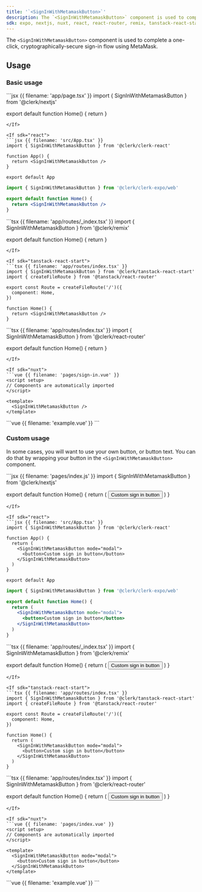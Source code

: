 ```yaml
---
title: '`<SignInWithMetamaskButton>`'
description: The `<SignInWithMetamaskButton>` component is used to complete a one-click, cryptographically-secure sign-in flow using MetaMask.
sdk: expo, nextjs, nuxt, react, react-router, remix, tanstack-react-start, vue
---
```


The `<SignInWithMetamaskButton>` component is used to complete a one-click, cryptographically-secure sign-in flow using MetaMask.

## Usage

### Basic usage

<If sdk="nextjs">
  ```jsx {{ filename: 'app/page.tsx' }}
  import { SignInWithMetamaskButton } from '@clerk/nextjs'

  export default function Home() {
    return <SignInWithMetamaskButton />
  }
  ```
</If>

<If sdk="react">
  ```jsx {{ filename: 'src/App.tsx' }}
  import { SignInWithMetamaskButton } from '@clerk/clerk-react'

  function App() {
    return <SignInWithMetamaskButton />
  }

  export default App
  ```
</If>

<If sdk="expo">
  <Include src="_partials/expo/web-only-callout" />

  ```jsx {{ filename: '/app/page.web.tsx' }}
  import { SignInWithMetamaskButton } from '@clerk/clerk-expo/web'

  export default function Home() {
    return <SignInWithMetamaskButton />
  }
  ```
</If>

<If sdk="remix">
  ```tsx {{ filename: 'app/routes/_index.tsx' }}
  import { SignInWithMetamaskButton } from '@clerk/remix'

  export default function Home() {
    return <SignInWithMetamaskButton />
  }
  ```
</If>

<If sdk="tanstack-react-start">
  ```tsx {{ filename: 'app/routes/index.tsx' }}
  import { SignInWithMetamaskButton } from '@clerk/tanstack-react-start'
  import { createFileRoute } from '@tanstack/react-router'

  export const Route = createFileRoute('/')({
    component: Home,
  })

  function Home() {
    return <SignInWithMetamaskButton />
  }
  ```
</If>

<If sdk="react-router">
  ```tsx {{ filename: 'app/routes/index.tsx' }}
  import { SignInWithMetamaskButton } from '@clerk/react-router'

  export default function Home() {
    return <SignInWithMetamaskButton />
  }
  ```
</If>

<If sdk="nuxt">
  ```vue {{ filename: 'pages/sign-in.vue' }}
  <script setup>
  // Components are automatically imported
  </script>

  <template>
    <SignInWithMetamaskButton />
  </template>
  ```
</If>

<If sdk="vue">
  ```vue {{ filename: 'example.vue' }}
  <script setup>
  import { SignInWithMetamaskButton } from '@clerk/vue'
  </script>

  <template>
    <SignInWithMetamaskButton />
  </template>
  ```
</If>

### Custom usage

In some cases, you will want to use your own button, or button text. You can do that by wrapping your button in the `<SignInWithMetamaskButton>` component.

<If sdk="nextjs">
  ```jsx {{ filename: 'pages/index.js' }}
  import { SignInWithMetamaskButton } from '@clerk/nextjs'

  export default function Home() {
    return (
      <SignInWithMetamaskButton mode="modal">
        <button>Custom sign in button</button>
      </SignInWithMetamaskButton>
    )
  }
  ```
</If>

<If sdk="react">
  ```jsx {{ filename: 'src/App.tsx' }}
  import { SignInWithMetamaskButton } from '@clerk/clerk-react'

  function App() {
    return (
      <SignInWithMetamaskButton mode="modal">
        <button>Custom sign in button</button>
      </SignInWithMetamaskButton>
    )
  }

  export default App
  ```
</If>

<If sdk="expo">
  <Include src="_partials/expo/web-only-callout" />

  ```jsx {{ filename: '/app/page.web.tsx' }}
  import { SignInWithMetamaskButton } from '@clerk/clerk-expo/web'

  export default function Home() {
    return (
      <SignInWithMetamaskButton mode="modal">
        <button>Custom sign in button</button>
      </SignInWithMetamaskButton>
    )
  }
  ```
</If>

<If sdk="remix">
  ```tsx {{ filename: 'app/routes/_index.tsx' }}
  import { SignInWithMetamaskButton } from '@clerk/remix'

  export default function Home() {
    return (
      <SignInWithMetamaskButton mode="modal">
        <button>Custom sign in button</button>
      </SignInWithMetamaskButton>
    )
  }
  ```
</If>

<If sdk="tanstack-react-start">
  ```tsx {{ filename: 'app/routes/index.tsx' }}
  import { SignInWithMetamaskButton } from '@clerk/tanstack-react-start'
  import { createFileRoute } from '@tanstack/react-router'

  export const Route = createFileRoute('/')({
    component: Home,
  })

  function Home() {
    return (
      <SignInWithMetamaskButton mode="modal">
        <button>Custom sign in button</button>
      </SignInWithMetamaskButton>
    )
  }
  ```
</If>

<If sdk="react-router">
  ```tsx {{ filename: 'app/routes/index.tsx' }}
  import { SignInWithMetamaskButton } from '@clerk/react-router'

  export default function Home() {
    return (
      <SignInWithMetamaskButton mode="modal">
        <button>Custom sign in button</button>
      </SignInWithMetamaskButton>
    )
  }
  ```
</If>

<If sdk="nuxt">
  ```vue {{ filename: 'pages/index.vue' }}
  <script setup>
  // Components are automatically imported
  </script>

  <template>
    <SignInWithMetamaskButton mode="modal">
      <button>Custom sign in button</button>
    </SignInWithMetamaskButton>
  </template>
  ```
</If>

<If sdk="vue">
  ```vue {{ filename: 'example.vue' }}
  <script setup>
  import { SignInWithMetamaskButton } from '@clerk/vue'
  </script>

  <template>
    <SignInWithMetamaskButton mode="modal">
      <button>Custom sign in button</button>
    </SignInWithMetamaskButton>
  </template>
  ```
</If>
